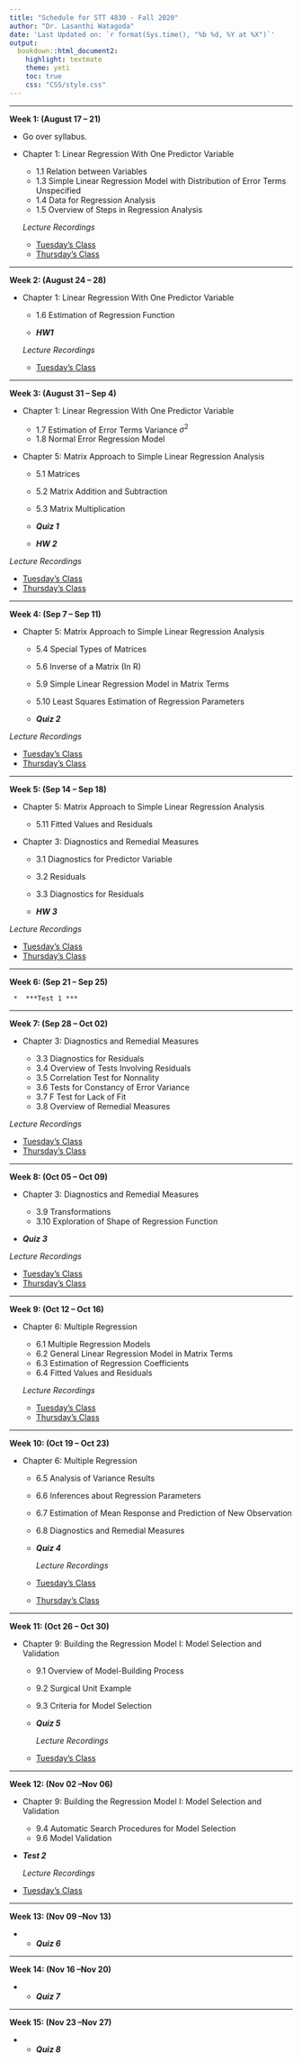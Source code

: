 ```yaml
---
title: "Schedule for STT 4830 - Fall 2020"
author: "Dr. Lasanthi Watagoda"
date: 'Last Updated on: `r format(Sys.time(), "%b %d, %Y at %X")`'
output: 
  bookdown::html_document2: 
    highlight: textmate
    theme: yeti
    toc: true
    css: "CSS/style.css"
---
```


***

**Week 1: (August 17 -- 21)**

* Go over syllabus.
* Chapter 1: Linear Regression With One Predictor Variable

    * 1.1 Relation between Variables
    * 1.3 Simple Linear Regression Model with Distribution of Error Terms Unspecified
    * 1.4 Data for Regression Analysis
    * 1.5 Overview of Steps in Regression Analysis

  *Lecture Recordings*
  
  * [Tuesday's Class](https://appstate.zoom.us/rec/share/68F4BenTsVFOabOQ90uBXIQTBZ_kT6a81SEfrvYNyBnFHFJgvGB89Or4l6_on43n)
  * [Thursday's Class](https://appstate.zoom.us/rec/share/tdJKE5Pszj1JaYnHz17EXLwrO7rKaaa81XBP_PIEz0mjXXpw44VMHowZ81f7JLes)

***

**Week 2: (August 24 -- 28)**

* Chapter 1: Linear Regression With One Predictor Variable

    * 1.6 Estimation of Regression Function 
    
     * ***HW1***
    
  *Lecture Recordings*
  
  * [Tuesday's Class](https://appstate.zoom.us/rec/share/7PN1fuCuz0FOW43ox3r2Z694Atq1aaa80yRNrKAPy0s7eaoyib87HPDRJaGyyhUr)

***

**Week 3: (August 31 -- Sep 4)**

* Chapter 1: Linear Regression With One Predictor Variable

    * 1.7 Estimation of Error Terms Variance $\sigma^2$
    * 1.8 Normal Error Regression Model  
    
* Chapter 5: Matrix Approach to Simple Linear Regression Analysis

    * 5.1 Matrices
    * 5.2 Matrix Addition and Subtraction
    * 5.3 Matrix Multiplication 
    
    
    * ***Quiz 1***
    *  ***HW 2***
    
 *Lecture Recordings*
 
  * [Tuesday's Class](https://appstate.zoom.us/rec/share/4_R5Ma37yCRLZ9aSwnDvSKoGHYLdX6a81Hcd__dfnUu8lhTik7JQnaMWmu1-uloq)
  * [Thursday's Class](https://appstate.zoom.us/rec/share/OIC7NUaWzWC6jDzRmshWRNUhqemXUiI_PlDrYKaz1BwUV8A6vskvrA8ka78azLyv.WYS75k1kzvmA6Pnl)


***

**Week 4: (Sep 7  -- Sep 11)**
 
* Chapter 5: Matrix Approach to Simple Linear Regression Analysis

    * 5.4 Special Types of Matrices
    * 5.6 Inverse of a Matrix (In R)
    * 5.9 Simple Linear Regression Model in Matrix Terms
    * 5.10  Least Squares Estimation of Regression Parameters
    
    * ***Quiz 2***
    
 *Lecture Recordings*
 
  * [Tuesday's Class](https://appstate.zoom.us/rec/share/fXWx8Fbq6BERzmVOKcI5fPdVIDW0gO-bIHOqNYJRq6-gb4CX8f9QgREofDzZpw.uS6K5SANJ7dSKctF)
  * [Thursday's Class](https://appstate.zoom.us/rec/share/SfgKZjDwZBlptlt5sEDpDsYhMP524fR6Yz6gUaCDp-dnz3DVZm32_M51zB1O8Geb.iglJ4lQ9wPbz9QwU)

***

**Week 5: (Sep 14  -- Sep 18)**
 
* Chapter 5: Matrix Approach to Simple Linear Regression Analysis  
    * 5.11  Fitted Values and Residuals
    
* Chapter 3: Diagnostics and Remedial Measures

    * 3.1  Diagnostics for Predictor Variable
    * 3.2  Residuals
    * 3.3  Diagnostics for Residuals
   
    *  ***HW 3 ***
    
    
 *Lecture Recordings*
 
  * [Tuesday's Class](https://appstate.zoom.us/rec/share/MgmFBafzOOFzXafFYq0E0CC86doZQYokL8y_EOE70qKRdwIhoKZ_Juu3Y-USHQtv.6DBzkBowPCuTiqwn)
  * [Thursday's Class](https://appstate.zoom.us/rec/share/4ud2Y5Dn466yKIyNma1VZF3AytiO4n5J_wovaGnyVRSqWBtlfYzxTlE10ilmI4c2.hL9rGj_TE_GPpdtz)

***

**Week 6: (Sep 21  -- Sep 25)**


     *  ***Test 1 ***



***

**Week 7: (Sep 28  -- Oct 02)**

* Chapter 3: Diagnostics and Remedial Measures

     * 3.3  Diagnostics for Residuals
     * 3.4  Overview of Tests Involving Residuals
     * 3.5  Correlation Test for Nonnality
     * 3.6  Tests for Constancy of Error Variance
     * 3.7  F Test for Lack of Fit
     * 3.8  Overview of Remedial Measures

 *Lecture Recordings*
 
  * [Tuesday's Class](https://appstate.zoom.us/rec/share/S8mCuNZyikvJoF80SCo5PotzOwfiMPNy2R8PQNRh8z_pJSlRbVLN7flBsmOYdLD7.b31ArsFjBNtiPGKd)
  * [Thursday's Class](https://appstate.zoom.us/rec/share/eJ3vR9qWVAGgUtl40yWS_jr2RToAPlikMfB8h1BGKgX_rOb1gUH8JXCqFiLOI0VZ.6HH6SQqQV4Z1TLwJ)



***

**Week 8: (Oct 05  -- Oct 09)**

* Chapter 3: Diagnostics and Remedial Measures
    
     * 3.9  Transformations
     * 3.10  Exploration of Shape of Regression Function
     
 * ***Quiz 3***
 
  *Lecture Recordings*
 
  * [Tuesday's Class](https://appstate.zoom.us/rec/share/I6mIdQpWZzhHz-Mm1zfrGxzcOZ1iwy3LaCkhoIzay8GFaWfbf57DoOzBJXfc0OA.jbz90ZNAXG7QZYIw) 
  * [Thursday's Class](https://appstate.zoom.us/rec/share/JW5InYYXu7kLH2GFjHvrEDiPwXn8qPFrOAfzisIre7SMjcVzJVaUsdGFbJrjzOAO.9dvygZ1RmrCcwE6e)
  
  
***

**Week 9: (Oct 12  -- Oct 16)**

* Chapter 6:  Multiple Regression

    * 6.1  Multiple Regression Models
    * 6.2 General Linear Regression Model in Matrix Terms
    * 6.3 Estimation of Regression Coefficients
    * 6.4 Fitted Values and Residuals
    
   *Lecture Recordings*
   
    * [Tuesday's Class](https://appstate.zoom.us/rec/share/NOCRPruQQ7jlFdlbjZFGYXoF3Tbgsva0y0GLdfdBQvAttOiF9WbYkfU4flsUrd4Y.3vPQ5oF4HXLOYTeS)
     * [Thursday's Class](https://appstate.zoom.us/rec/share/_iyzyX5YwmJEFBbW68igc4lLW8BKnd0n-k3wyfHVBayTEBx1yFz3VAq4Ay32aIvB.2ipT5kNCKA4Zybt1)
    
    
***

**Week 10: (Oct 19  -- Oct 23)**

* Chapter 6:  Multiple Regression

    * 6.5 Analysis of Variance Results
    * 6.6 Inferences about Regression Parameters
    * 6.7 Estimation of Mean Response and Prediction of New Observation
    * 6.8 Diagnostics and Remedial Measures
   
  * ***Quiz 4*** 
  
    *Lecture Recordings*
    
   * [Tuesday's Class](https://appstate.zoom.us/rec/share/ieLKNeupd4A3J3RPIrB_JQMkFWKlyeS9wmNVeHMc7MRveJ_W9il5C8wqU-fzW6mI._Y3BGxOOQAG8dLP7)
    * [Thursday's Class](https://appstate.zoom.us/rec/share/UG2TzSmTlNs4Tu0zpiktmPSU0RBJ6kN72sQicxQ0QerXd4QJBF7PZWH17Ugv6kq2.4pwHVT8nyZCrEODU)
   
***

    
**Week 11: (Oct 26  -- Oct 30)**

* Chapter 9:  Building the Regression Model I: Model Selection and Validation

    * 9.1 Overview of Model-Building Process 
    * 9.2 Surgical Unit Example
    * 9.3 Criteria for Model Selection 
   
   
  * ***Quiz 5*** 

    *Lecture Recordings*
    
   * [Tuesday's Class](https://appstate.zoom.us/rec/share/fwkdnvsQjpd-Wo7JOtdmw3CyNUw6gRLHc7T6LIIzzMqblQY42XOwnwTh6TQY87PH.3IQk6fjCxXkMuxMO)
   
 
 
***

**Week 12: (Nov 02  --Nov 06)**

* Chapter 9:  Building the Regression Model I: Model Selection and Validation

     * 9.4 Automatic Search Procedures for Model Selection
     * 9.6 Model Validation
    
    
 *  ***Test 2 ***
 
     *Lecture Recordings*
    
   * [Tuesday's Class](https://appstate.zoom.us/rec/share/B0LxRJ4kZ4DEaENvxbnHAF6xSLB8unreryg6FQznfLCxRm4V7bkE7pnE8o5wJNcf.rtzRfZ2P_9ulY9KJ)
    

***

**Week 13: (Nov 09  --Nov 13)**

 *   * ***Quiz 6***
 
 ***

**Week 14: (Nov 16  --Nov 20)**

 *   * ***Quiz 7***
 
  ***

**Week 15: (Nov 23  --Nov 27)**

 *   * ***Quiz 8***
 